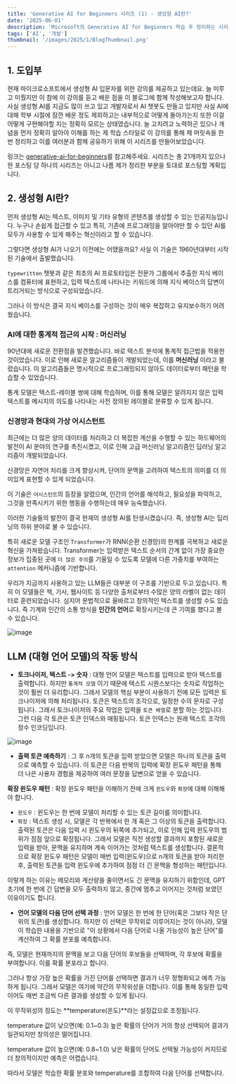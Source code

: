 ```yaml
---
title: 'Generative AI for Beginners 시리즈 (1) - 생성형 AI란?'
date: '2025-06-01'
description: 'Microsoft의 Generative AI for Beginners 학습 후 정리하는 시리즈의 첫 번째 포스트입니다.'
tags: ['AI', '개발']
thumbnail: '/images/2025/1/BlogThumbnail.png'
---
```


## 1. 도입부

현재 마이크로소프트에서 생성형 AI 입문자를 위한 강의를 제공하고 있는데요. 늘 미루고 미뤘지만 이 참에 이 강의를 듣고 배운 점을 이 블로그에 함께 작성해보고자 합니다.
사실 생성형 AI를 지금도 많이 쓰고 있고 개발자로서 AI 챗봇도 만들고 있지만 사실 AI에 대해 학부 시절에 잠깐 배운 정도 제외하고는 내부적으로 어떻게 돌아가는지 또한 이걸 어떻게 구현해야할 지는 
정확히 모르는 상태였습니다. 늘 고치려고 노력하곤 있으나 개념을 먼저 정확히 알아야 이해를 하는 제 학습 스타일로 이 강의를 통해 제 머릿속을 한 번 정리하고 이를 여러분과 함께 공유하기 위해 이 시리즈를 만들어보았습니다.

링크는 [generative-ai-for-beginners](https://github.com/microsoft/generative-ai-for-beginners)를 참고해주세요.
시리즈는 총 21개까지 있으나 한 포스팅 당 하나의 시리즈는 아니고 나름 제가 정리한 부분을 토대로 포스팅할 계획입니다.

## 2. 생성형 AI란?

먼저 생성형 AI는 텍스트, 이미지 및 기타 유형의 콘텐츠를 생성할 수 있는 인공지능입니다.
누구나 손쉽게 접근할 수 있고 특히, 기존에 프로그래밍을 알아야만 할 수 있던 AI를 모두가 사용할 수 있게 해주는 혁신이라고 할 수 있습니다.

그렇다면 생성형 AI가 나오기 이전에는 어땠을까요?
사실 이 기술은 1960년대부터 시작된 기술에서 출발했습니다.

`typewritten` 챗봇과 같은 최초의 AI 프로토타입은 전문가 그룹에서 추출한 지식 베이스를 컴퓨터에 표현하고, 입력 텍스트에 나타나는 키워드에 의해 지식 베이스의 답변이 트리거되는 방식으로 구성되었습니다.

그러나 이 방식은 결국 지식 베이스를 구성하는 것이 매우 복잡하고 유지보수하기 어려웠습니다.

### AI에 대한 통계적 접근의 시작 : 머신러닝

90년대에 새로운 전환점을 발견했습니다. 바로 텍스트 분석에 통계적 접근법을 적용한 것이었습니다. 이로 인해 새로운 알고리즘들이 개발되었는데, 이를 **머신러닝** 이라고 불렀습니다.
이 알고리즘들은 명시적으로 프로그래밍되지 않아도 데이터로부터 패턴을 학습할 수 있었습니다.

통계 모델은 텍스트-레이블 쌍에 대해 학습하며, 이를 통해 모델은 알려지지 않은 입력 텍스트를 메시지의 의도를 나타내는 사전 정의된 레이블로 분류할 수 있게 됩니다.

### 신경망과 현대의 가상 어시스턴트

최근에는 더 많은 양의 데이터를 처리하고 더 복잡한 계산을 수행할 수 있는 하드웨어의 발전이 AI 분야의 연구를 촉진시켰고, 이로 인해 고급 머신러닝 알고리즘인
딥러닝 알고리즘이 개발되었습니다.

신경망은 자연어 처리를 크게 향상시켜, 단어의 문맥을 고려하여 텍스트의 의미를 더 의미있게 표현할 수 있게 되었습니다.

이 기술은 `어시스턴트`의 등장을 알렸으며, 인간의 언어를 해석하고, 필요성을 파악하고, 그것을 만족시키기 위한 행동을 수행하는데 매우 능숙했습니다.

이러한 기술들의 발전이 결국 현재의 생성형 AI를 탄생시켰습니다. 즉, 생성형 AI는 딥러닝의 하위 분야로 불 수 있습니다.

특히 새로운 모델 구조인 `Transformer`가 RNN(순환 신경망)의 한계를 극복하고 새로운 혁신을 가져왔습니다.
Transformer는 입력받은 텍스트 순서의 간계 없이 가장 중요한 정보가 집중된 곳에 `더 많은 주의`를 기울일 수 있도록 모델에 다른 가중치를 부여하는 `attention` 메커니즘에 기반합니다.

우리가 지금까지 사용하고 있는 LLM들은 대부분 이 구조를 기반으로 두고 있습니다. 특히 이 모델들은 책, 기사, 웹사이트 등 다양한 출처로부터 수많은 양의 라벨이 없는 데이터로 훈련되었습니다.
심지어 문법적으로 올바르고 창의적인 텍스트를 생성할 수도 있습니다. 즉 기계와 인간의 소통 방식을 **인간의 언어**로 확장시키는데 큰 기여를 했다고 볼 수 있습니다.

![image](/images/2025/9/AI-diagram.png)

## LLM (대형 언어 모델)의 작동 방식

- **토크나이저, 텍스트 -> 숫자** : 대형 언어 모델은 텍스트를 입력으로 받아 텍스트를 출력합니다. 하지만 `통계적 모델` 이기 때문에 텍스트 시퀀스보다는 숫자로 작업하는 것이 훨씬 더 유리합니다.
그래서 모델의 핵심 부분이 사용하기 전에 모든 입력은 토크나이저에 의해 처리됩니다. 토큰은 텍스트의 조각으로, 일정한 수의 문자로 구성됩니다. 그래서 토크나이저의 주요 작업은 입력을 `토큰 배열`로 분할 하는 것입니다.
그런 다음 각 토큰은 토큰 인덱스와 매핑됩니다. 토큰 인덱스는 원래 텍스트 조각의 정수 인코딩입니다.

![image](/images/2025/9/tokenizer-example.png)

- **출력 토큰 예측하기** : 그 후 n개의 토큰을 입력 받았으면 모델은 하나의 토큰을 출력으로 예측할 수 있습니다. 이 토큰은 다음 반복의 입력에 확장 윈도우 패턴을 통해 더 나은 사용자 경험을 제공하여 여러 문장을 답변으로 얻을 수 있습니다.

**확장 윈도우 패턴** : 확장 윈도우 패턴을 이해하기 전에 크게 `윈도우`와 `확장`에 대해 이해해야 합니다.
 - `윈도우` : 윈도우는 한 번에 모델이 처리할 수 있는 토큰 길이를 의미합니다.
 - `확장` : 텍스트 생성 시, 모델은 각 반복에서 한 개 혹은 그 이상의 토큰을 출력합니다. 출력된 토큰은 다음 입력 시 윈도우의 뒤쪽에 추가되고, 이로 인해 입력 윈도우의 범위가 점점 앞으로 확장됩니다. 그래서 모델은 직전 생성할 결과까지 포함된 새로운 입력을 받아, 문맥을 유지하며 계속 이어가는 것처럼 텍스트를 생성합니다.
 결론적으로 확장 윈도우 패턴은 모델이 매번 입력(윈도우)으로 n개의 토큰을 받아 처리한 후, 출력된 토큰을 입력 윈도우에 추가하여 점점 더 긴 문맥을 형성하는 패턴입니다.

 이렇게 하는 이유는 메모리와 계산량을 줄이면서도 긴 문맥을 유지하기 위함인데, GPT 초기에 한 번에 긴 답변을 모두 출력하지 않고, 중간에 멈추고 이어지는 것처럼 보였던 이유이기도 합니다.

 - **언어 모델의 다음 단어 선택 과정** : 언어 모델은 한 번에 한 단어(혹은 그보다 작은 단위의 토큰)를 생성합니다. 하지만 이 선택은 무작위로 이루어지는 것이 아니라, 모델이 학습한 내용을 기반으로 "이 상황에서 다음 단어로 나올 가능성이 높은 단어"를 계산하여 그 확률 분포를 예측합니다.

즉, 모델은 현재까지의 문맥을 보고 다음 단어의 후보들을 선택하며, 각 후보에 확률을 부여합니다. 이를 확률 분포라고 합니다.

그러나 항상 가장 높은 확률을 가진 단어를 선택하면 결과가 너무 정형화되고 예측 가능하게 됩니다. 그래서 모델은 여기에 약간의 무작위성을 더합니다. 이를 통해 동일한 입력이어도 매번 조금씩 다른 결과를 생성할 수 있게 됩니다.

이 무작위성의 정도는 **temperature(온도)**라는 설정값으로 조정됩니다.

temperature 값이 낮으면(예: 0.1~0.3) 높은 확률의 단어가 거의 항상 선택되어 결과가 일관되지만 창의성은 떨어집니다.

temperature 값이 높으면(예: 0.8~1.0) 낮은 확률의 단어도 선택될 가능성이 커지므로 더 창의적이지만 예측은 어렵습니다.

따라서 모델은 학습한 확률 분포와 temperature를 조합하여 다음 단어를 선택합니다.


